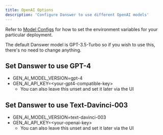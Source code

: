 ```yaml
---
title: OpenAI Options
description: 'Configure Danswer to use different OpenAI models'
---
```


Refer to [Model Configs](https://docs.danswer.dev/gen_ai_configs/overview#model-configs) for how to set the
environment variables for your particular deployment.

The default Danswer model is GPT-3.5-Turbo so if you wish to use this, there's no need to change anything.

## Set Danswer to use GPT-4
- GEN_AI_MODEL_VERSION=gpt-4
- GEN_AI_API_KEY=&lt;your-gpt4-compatible-key&gt;
    - You can also leave this unset and set it later via the UI

## Set Danswer to use Text-Davinci-003
- GEN_AI_MODEL_VERSION=text-davinci-003
- GEN_AI_API_KEY=&lt;your-openai-key&gt;
    - You can also leave this unset and set it later via the UI
